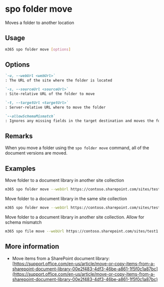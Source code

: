 
# spo folder move

Moves a folder to another location

## Usage

```sh
m365 spo folder move [options]
```

## Options

```md defintion-list
`-u, --webUrl <webUrl>`
: The URL of the site where the folder is located

`-s, --sourceUrl <sourceUrl>`
: Site-relative URL of the folder to move

`-t, --targetUrl <targetUrl>`
: Server-relative URL where to move the folder

`--allowSchemaMismatch`
: Ignores any missing fields in the target destination and moves the folder anyway
```

<Global />

## Remarks

When you move a folder using the `spo folder move` command, all of the document versions are moved.

## Examples

Move folder to a document library in another site collection

```sh
m365 spo folder move --webUrl https://contoso.sharepoint.com/sites/test1 --sourceUrl /Shared%20Documents/MyFolder --targetUrl /sites/test2/Shared%20Documents/
```

Move folder to a document library in the same site collection

```sh
m365 spo folder move --webUrl https://contoso.sharepoint.com/sites/test1 --sourceUrl /Shared%20Documents/MyFolder --targetUrl /sites/test1/HRDocuments/
```

Move folder to a document library in another site collection. Allow for schema mismatch

```sh
m365 spo file move --webUrl https://contoso.sharepoint.com/sites/test1 --sourceUrl /Shared%20Documents/sp1.pdf --targetUrl /sites/test2/Shared%20Documents/ --allowSchemaMismatch
```

## More information

- Move items from a SharePoint document library: [https://support.office.com/en-us/article/move-or-copy-items-from-a-sharepoint-document-library-00e2f483-4df3-46be-a861-1f5f0c1a87bc](https://support.office.com/en-us/article/move-or-copy-items-from-a-sharepoint-document-library-00e2f483-4df3-46be-a861-1f5f0c1a87bc)
